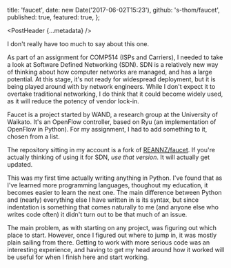 
  title: 'faucet',
  date: new Date('2017-06-02T15:23'),
  github: 's-thom/faucet',
  published: true,
  featured: true,
};

<PostHeader {...metadata} />

I don't really have too much to say about this one.

As part of an assignment for COMP514 (ISPs and Carriers), I needed to take a look at Software Defined Networking (SDN). SDN is a relatively new way of thinking about how computer networks are managed, and has a large potential. At this stage, it's not ready for widespread deployment, but it is being played around with by network engineers. While I don't expect it to overtake traditional networking, I do think that it could become widely used, as it will reduce the potency of vendor lock-in.

Faucet is a project started by WAND, a research group at the University of Waikato. It's an OpenFlow controller, based on Ryu (an implementation of OpenFlow in Python). For my assignment, I had to add something to it, chosen from a list. 

The repository sitting in my account is a fork of [REANNZ/faucet](https://github.com/reannz/faucet). If you're actually thinking of using it for SDN, *use that version*. It will actually get updated.

This was my first time actually writing anything in Python. I've found that as I've learned more programming languages, thoughout my education, it becomes easier to learn the next one. The main difference between Python and (nearly) everything else I have written in is its syntax, but since indentation is something that comes naturally to me (and anyone else who writes code often) it didn't turn out to be that much of an issue.

The main problem, as with starting on any project, was figuring out which place to start. However, once I figured out where to jump in, it was mostly plain sailing from there. Getting to work with more serious code was an interesting experience, and having to get my head around how it worked will be useful for when I finish here and start working.
